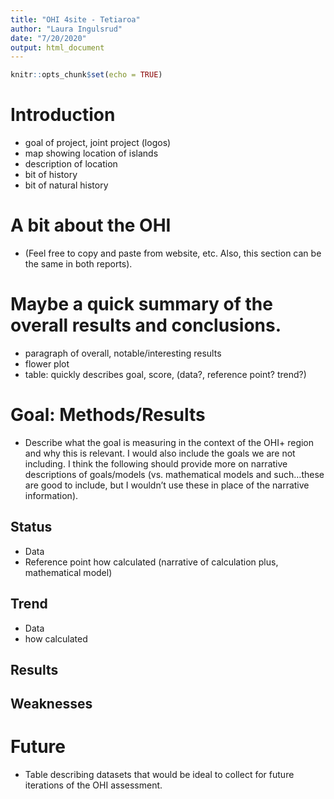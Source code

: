 ```yaml
---
title: "OHI 4site - Tetiaroa"
author: "Laura Ingulsrud"
date: "7/20/2020"
output: html_document
---
```


```r
knitr::opts_chunk$set(echo = TRUE)
```

# Introduction
- goal of project, joint project (logos)
- map showing location of islands
- description of location
- bit of history
- bit of natural history

# A bit about the OHI 
- (Feel free to copy and paste from website, etc. Also, this section can be the same in both reports).

# Maybe a quick summary of the overall results and conclusions.
- paragraph of overall, notable/interesting results
- flower plot
- table: quickly describes goal, score, (data?, reference point? trend?)

# Goal: Methods/Results
- Describe what the goal is measuring in the context of the OHI+ region and why this is relevant. I would also include the goals we are not including. I think the following should provide more on narrative descriptions of goals/models (vs. mathematical models and such...these are good to include, but I wouldn't use these in place of the narrative information).

## Status
- Data
- Reference point
how calculated (narrative of calculation plus, mathematical model)

## Trend
- Data
- how calculated

## Results

## Weaknesses

# Future
- Table describing datasets that would be ideal to collect for future iterations of the OHI assessment.
